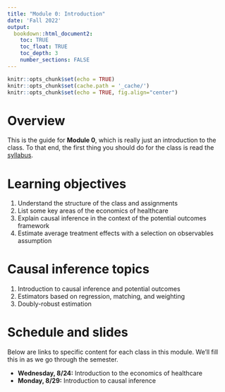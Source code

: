 ```yaml
---
title: "Module 0: Introduction"
date: 'Fall 2022'
output: 
  bookdown::html_document2:
    toc: TRUE
    toc_float: TRUE
    toc_depth: 3
    number_sections: FALSE
---
```


```r
knitr::opts_chunk$set(echo = TRUE)
knitr::opts_chunk$set(cache.path = '_cache/')
knitr::opts_chunk$set(echo = TRUE, fig.align="center")
```

# Overview 
This is the guide for **Module 0**, which is really just an introduction to the class. To that end, the first thing you should do for the class is read the [syllabus](../syllabus/syllabus-771.pdf).


# Learning objectives
1. Understand the structure of the class and assignments
2. List some key areas of the economics of healthcare
3. Explain causal inference in the context of the potential outcomes framework
4. Estimate average treatment effects with a selection on observables assumption


# Causal inference topics
1. Introduction to causal inference and potential outcomes
2. Estimators based on regression, matching, and weighting
3. Doubly-robust estimation


# Schedule and slides

Below are links to specific content for each class in this module. We'll fill this in as we go through the semester.

- **Wednesday, 8/24:** Introduction to the economics of healthcare
- **Monday, 8/29:** Introduction to causal inference